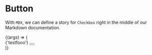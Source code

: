<!-- Checkbox.stories.mdx -->



<Meta title="MDX/Button" component={Button} />

# Button

With `MDX`, we can define a story for `Checkbox` right in the middle of our Markdown documentation.

<Canvas>
  <Story 
    name="demo button"
    args={{ 
      compiler: 'TS',
      framework: 'react',
    }}>
      {(args) => (
        <div>
          {'testfooo'}
          <Button {...args} />
        </div>
      )}
   </Story>
</Canvas>

<ArgsTable story="demo button" />